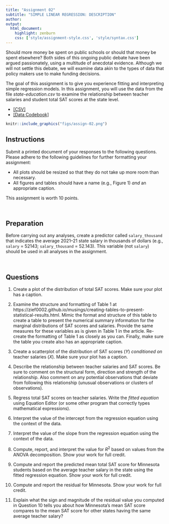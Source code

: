 ```yaml
---
title: "Assignment 02"
subtitle: "SIMPLE LINEAR REGRESSION: DESCRIPTION"
author: 
output: 
  html_document:
    highlight: zenburn
    css: ['style/assignment-style.css', 'style/syntax.css']
---
```


Should more money be spent on public schools or should that money be spent elsewhere? Both sides of this ongoing public debate have been argued passionately, using a multitude of anecdotal evidence. Although we will not settle this debate, we will examine data akin to the types of data that policy makers use to make funding decisions. 

The goal of this assignment is to give you experience fitting and interpreting simple regression models. In this assignment, you will use the data from the file *state-education.csv* to examine the relationship between teacher salaries and student total SAT scores at the state level.



- [[CSV]](https://raw.githubusercontent.com/zief0002/epsy-8251/master/data/state-education.csv)
- [[Data Codebook]](http://zief0002.github.io/epsy-8251/codebooks/state-education.html)


```r
knitr::include_graphics("figs/assign-02.png")
```

## Instructions

Submit a printed document of your responses to the following questions. Please adhere to the following guidelines for further formatting your assignment:

- All plots should be resized so that they do not take up more room than necessary. 
- All figures and tables should have a name (e.g., Figure 1) *and* an appropriate caption.

This assignment is worth 10 points.


<br />



## Preparation

Before carrying out any analyses, create a predictor called `salary_thousand` that indicates the average 2021--21 state salary in thousands of dollars (e.g., `salary` = 52143; `salary_thousand` = 52.143). This variable (not `salary`) should be used in all analyses in the assignment.

<br />


## Questions

1. Create a plot of the distribution of total SAT scores. Make sure your plot has a caption.

2. Examine the structure and formatting of Table 1 at https://zief0002.github.io/musings/creating-tables-to-present-statistical-results.html. Mimic the format and structure of this table to create a table to present the numerical summary information for the marginal distributions of SAT scores and salaries. Provide the same measures for these variables as is given in Table 1 in the article. Re-create the formatting of Table 1 as closely as you can. Finally, make sure the table you create also has an appropriate caption.

3. Create a scatterplot of the distribution of SAT scores (*Y*) *conditioned on* teacher salaries (*X*). Make sure your plot has a caption.

4. Describe the relationship between teacher salaries and SAT scores. Be sure to comment on the structural form, direction and strength of the relationship. Also comment on any potential observations that deviate from following this relationship (unusual observations or clusters of observations).

5. Regress total SAT scores on teacher salaries. Write the *fitted equation* using Equation Editor (or some other program that correctly types mathematical expressions).

6. Interpret the value of the intercept from the regression equation using the context of the data.

7. Interpret the value of the slope from the regression equation using the context of the data.

8. Compute, report, and interpret the value for $R^2$ based on values from the ANOVA decomposition. Show your work for full credit.

9. Compute and report the predicted mean total SAT score for Minnesota students based on the average teacher salary in the state using the fitted regression equation. Show your work for full credit.

10. Compute and report the residual for Minnesota. Show your work for full credit.

11. Explain what the sign and magnitude of the residual value you computed in Question 10 tells you about how Minnesota's mean SAT score compares to the mean SAT score for other states having the same average teacher salary?
